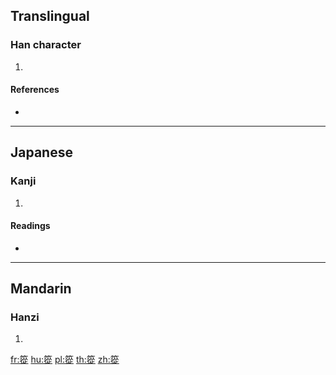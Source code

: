 {{character info/new}}
==Translingual==

===Han character===
{{Han char|rn=118|rad=竹|as=11|sn=17|four=|canj=HHOO,XHHOO}}

# {{defn|Han|sort=竹11}}

====References====
* {{Han ref|kx=0896.020|dkj=26398|dj=1322.390|hdz=53009.100|uh=7BF5|ud=31733}}

----

==Japanese==

===Kanji===
{{ja-kanji|grade=|rs=竹11}}

# {{defn|lang=ja|sort=竹11}}

====Readings====
* {{ja-readings|on=[[そう]] (sō), [[す]] (su)|kun=|nanori=}}

----

==Mandarin==

===Hanzi===
{{cmn-hanzi|pin=[[cōng]] ([[cong1]])|wg=ts'ung<sup>1</sup>}}

# {{defn|lang=cmn|sort=竹11}}

[[fr:篵]]
[[hu:篵]]
[[pl:篵]]
[[th:篵]]
[[zh:篵]]